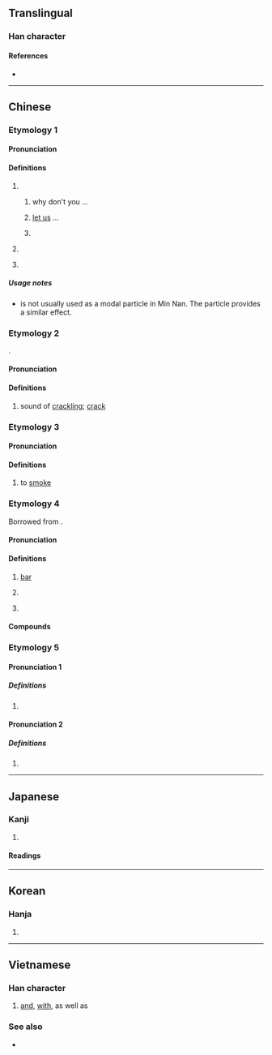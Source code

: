 {{character info/new}}
==Translingual==
{{stroke order|type=animate}}

===Han character===
{{Han char|rn=30|rad=口|as=04|sn=7|four=67017|canj=RAU|ids=⿰口巴}}

====References====
* {{Han ref|kx=0178.040|dkj=03341|dj=0395.120|hdz=10596.060|uh=5427|ud=21543|bh=A761|bd=42849}}

----

==Chinese==

===Etymology 1===
{{zh-forms|alt=罷}}

====Pronunciation====
{{zh-pron
|m=ba
|c=baa6
|mn=tw:pā/ml:--pa
|mn-t=ba7
|cat=part
}}

====Definitions====
{{zh-hanzi}}

# {{non-gloss definition|Emphatic final particle; used at the end of a sentence to}}
##  {{non-gloss definition|indicate a suggested action:}} why don't you ...
##: {{zh-x|你 有 時間 再 做 吧。|Do it when you have time.}}
## {{non-gloss definition|express [[imperative mood]]:}} [[let us]] ...
##: {{zh-x|大家 去 工作 吧。|Get to work, everybody.}}
##: {{zh-x|走 吧！|'''Let's''' go!}}
## {{non-gloss definition|indicate a speculation.}}
##: {{zh-x|門 還 沒 鎖 吧。|The door has not been locked, I guess.}}
# {{non-gloss definition|Used at the end of a sentence used to concede a point.}}
#: {{zh-x|好 吧！|Alright!}}
#: {{zh-x|算了 吧。|Whatever.}}
# {{non-gloss definition|Used after the topic for emphasis.}}
#: {{zh-x|他 這 人 吧，脾氣 不 太 好。|He is not a good-tempered person.}}


=====Usage notes=====
* {{lang|zh|吧}} is not usually used as a modal particle in Min Nan. The particle {{zh-l|乎|hohⁿ}} provides a similar effect.

{{attention|zh|zh-dial?}}

===Etymology 2===
{{zh-forms}}
{{onomatopoeic|zh}}.

====Pronunciation====
{{zh-pron
|m=bā
|c=baa1
|cat=n
}}

====Definitions====
{{zh-hanzi}}

# {{lb|zh|onomatopoeia}} sound of [[crackling]]; [[crack]]

===Etymology 3===
{{zh-forms}}

====Pronunciation====
{{zh-pron
|m=bā
|c=baa1
|cat=v
}}

====Definitions====
{{zh-hanzi}}

# {{lb|zh|dialectal}} to [[smoke]]

===Etymology 4===
{{zh-forms}}
Borrowed from {{bor|zh|en|bar}}.

====Pronunciation====
{{zh-pron
|m=bā
|c=baa1
|h=pfs=pâ
|mn=pa
|cat=n
}}

====Definitions====
{{zh-hanzi}}

# [[bar]]
#: {{zh-x|酒吧{bā}|bar; pub}}
#: {{zh-x|貼吧{bā}|internet board (''lit.'' posting '''bar''')}}
#: {{zh-x|迪吧{bā}|disco}}
# {{zh-abbrev|貼吧|internet board}}
# {{non-gloss definition|[[transliteration]] character}}
#: {{zh-x|迪吧{bā}|diva}}

====Compounds====
{{zh-der|吧檯|迪吧|酒吧|貼吧|網吧|氧吧}}

===Etymology 5===
{{zh-forms}}

====Pronunciation 1====
{{zh-pron
|m=bā
|mc=2
|oc=1
|cat=v
}}

=====Definitions=====
{{zh-hanzi}}

# {{zh-only|吧呀}}

====Pronunciation 2====
{{zh-pron
|m=pā
|mc=1
|oc=2
|cat=a
}}

=====Definitions=====
{{zh-hanzi}}

# {{zh-only|吧呀}}

{{zh-cat|Beginning}}

----

==Japanese==

===Kanji===
{{ja-kanji|rs=口04}}

# {{rfdef|ja|sort=口04}}

====Readings====
{{ja-readings
|goon=は
|kanon=は}}

----

==Korean==

===Hanja===
{{ko-hanja|hangeul=파|mr=p'a}}

# {{rfdef|ko|sort=口04}}

----

==Vietnamese==

===Han character===
{{vi-hantu|[[và]], [[ba]], [[bơ]], [[vài]]}}

# [[and]], [[with]], as well as

===See also===
* {{l|vi|𡝕}}